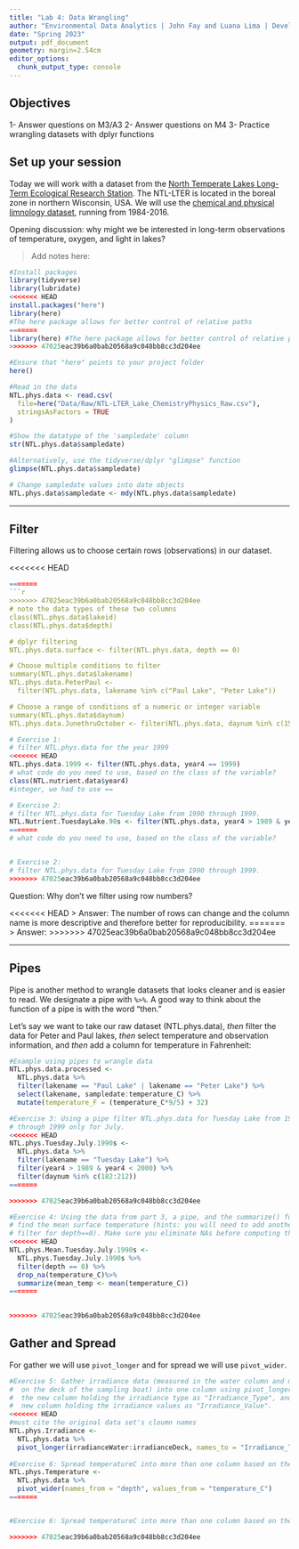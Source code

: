 ```yaml
---
title: "Lab 4: Data Wrangling"
author: "Environmental Data Analytics | John Fay and Luana Lima | Developed by Kateri Salk"
date: "Spring 2023"
output: pdf_document
geometry: margin=2.54cm
editor_options: 
  chunk_output_type: console
---
```


## Objectives
1- Answer questions on M3/A3
2- Answer questions on M4
3- Practice wrangling datasets with dplyr functions

## Set up your session

Today we will work with a dataset from the [North Temperate Lakes Long-Term Ecological Research Station](https://lter.limnology.wisc.edu/about/overview). The NTL-LTER is located in the boreal zone in northern Wisconsin, USA. We will use the [chemical and physical limnology dataset](https://lter.limnology.wisc.edu/content/cascade-project-north-temperate-lakes-lter-core-data-physical-and-chemical-limnology-1984), running from 1984-2016. 

Opening discussion: why might we be interested in long-term observations of temperature, oxygen, and light in lakes?

> Add notes here: 

```r
#Install packages
library(tidyverse)
library(lubridate)
<<<<<<< HEAD
install.packages("here")
library(here) 
#The here package allows for better control of relative paths
=======
library(here) #The here package allows for better control of relative paths
>>>>>>> 47025eac39b6a0bab20568a9c048bb8cc3d204ee

#Ensure that "here" points to your project folder
here()

#Read in the data
NTL.phys.data <- read.csv(
  file=here("Data/Raw/NTL-LTER_Lake_ChemistryPhysics_Raw.csv"), 
  stringsAsFactors = TRUE
)

#Show the datatype of the 'sampledate' column
str(NTL.phys.data$sampledate)

#Alternatively, use the tidyverse/dplyr "glimpse" function
glimpse(NTL.phys.data$sampledate)

# Change sampledate values into date objects
NTL.phys.data$sampledate <- mdy(NTL.phys.data$sampledate)
```

---

## Filter

Filtering allows us to choose certain rows (observations) in our dataset.

<<<<<<< HEAD
```r
=======
```r
>>>>>>> 47025eac39b6a0bab20568a9c048bb8cc3d204ee
# note the data types of these two columns
class(NTL.phys.data$lakeid)
class(NTL.phys.data$depth)

# dplyr filtering
NTL.phys.data.surface <- filter(NTL.phys.data, depth == 0)

# Choose multiple conditions to filter
summary(NTL.phys.data$lakename)
NTL.phys.data.PeterPaul <- 
  filter(NTL.phys.data, lakename %in% c("Paul Lake", "Peter Lake"))

# Choose a range of conditions of a numeric or integer variable
summary(NTL.phys.data$daynum)
NTL.phys.data.JunethruOctober <- filter(NTL.phys.data, daynum %in% c(152:304))
```

```r
# Exercise 1: 
# filter NTL.phys.data for the year 1999
<<<<<<< HEAD
NTL.phys.data.1999 <- filter(NTL.phys.data, year4 == 1999)
# what code do you need to use, based on the class of the variable?
class(NTL.nutrient.data$year4)
#integer, we had to use ==

# Exercise 2: 
# filter NTL.phys.data for Tuesday Lake from 1990 through 1999.
NTL.Nutrient.TuesdayLake.90s <- filter(NTL.phys.data, year4 > 1989 & year4 < 2000 & lakename == "Tuesday Lake")
=======
# what code do you need to use, based on the class of the variable?


# Exercise 2: 
# filter NTL.phys.data for Tuesday Lake from 1990 through 1999.
>>>>>>> 47025eac39b6a0bab20568a9c048bb8cc3d204ee


```
Question: Why don't we filter using row numbers?

<<<<<<< HEAD
> Answer: The number of rows can change and the column name is more descriptive and therefore better for reproducibility.
=======
> Answer: 
>>>>>>> 47025eac39b6a0bab20568a9c048bb8cc3d204ee

---

## Pipes

Pipe is another method to wrangle datasets that looks cleaner and is easier to read.  We designate a pipe with `%>%`. A good way to think about the function of a pipe is with the word "then." 

Let's say we want to take our raw dataset (NTL.phys.data), *then* filter the data for Peter and Paul lakes, *then* select temperature and observation information, and *then* add a column for temperature in Fahrenheit: 

```r
#Example using pipes to wrangle data
NTL.phys.data.processed <- 
  NTL.phys.data %>%
  filter(lakename == "Paul Lake" | lakename == "Peter Lake") %>%
  select(lakename, sampledate:temperature_C) %>%
  mutate(temperature_F = (temperature_C*9/5) + 32)

#Exercise 3: Using a pipe filter NTL.phys.data for Tuesday Lake from 1990 
# through 1999 only for July.
<<<<<<< HEAD
NTL.phys.Tuesday.July.1990s <-
  NTL.phys.data %>%
  filter(lakename == "Tuesday Lake") %>%
  filter(year4 > 1989 & year4 < 2000) %>%
  filter(daynum %in% c(182:212))
=======

>>>>>>> 47025eac39b6a0bab20568a9c048bb8cc3d204ee

#Exercise 4: Using the data from part 3, a pipe, and the summarize() function 
# find the mean surface temperature (hints: you will need to add another
# filter for depth==0). Make sure you eliminate NAs before computing the means.
<<<<<<< HEAD
NTL.phys.Mean.Tuesday.July.1990s <-
  NTL.phys.Tuesday.July.1990s %>% 
  filter(depth == 0) %>%
  drop_na(temperature_C)%>%
  summarize(mean_temp <- mean(temperature_C))
=======

  
>>>>>>> 47025eac39b6a0bab20568a9c048bb8cc3d204ee
```

## Gather and Spread

For gather we will use `pivot_longer` and for spread we will use `pivot_wider`.

```r
#Exercise 5: Gather irradiance data (measured in the water column and measured
#  on the deck of the sampling boat) into one column using pivot_longer. Name
#  the new column holding the irradiance type as "Irradiance_Type", and name the
#  new column holding the irradiance values as "Irradiance_Value".
<<<<<<< HEAD
#must cite the original data set's cloumn names
NTL.phys.Irradiance <-
  NTL.phys.data %>%
  pivot_longer(irradianceWater:irradianceDeck, names_to = "Irradiance_Type", values_to = "Irradiance_Value")
  
#Exercise 6: Spread temperatureC into more than one column based on the depth.
NTL.phys.Temperature <-
  NTL.phys.data %>%
  pivot_wider(names_from = "depth", values_from = "temperature_C")
=======


#Exercise 6: Spread temperatureC into more than one column based on the depth.

>>>>>>> 47025eac39b6a0bab20568a9c048bb8cc3d204ee
```

